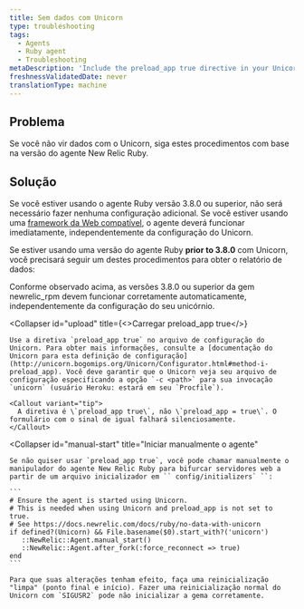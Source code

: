 ```yaml
---
title: Sem dados com Unicorn
type: troubleshooting
tags:
  - Agents
  - Ruby agent
  - Troubleshooting
metaDescription: 'Include the preload_app true directive in your Unicorn configuration for New Relic''s Ruby agent, and then do a clean stop and restart.'
freshnessValidatedDate: never
translationType: machine
---
```


## Problema

Se você não vir dados com o Unicorn, siga estes procedimentos com base na versão do agente New Relic Ruby.

## Solução

Se você estiver usando o agente Ruby versão 3.8.0 ou superior, não será necessário fazer nenhuma configuração adicional. Se você estiver usando uma [framework da Web compatível](/docs/ruby/supported-frameworks), o agente deverá funcionar imediatamente, independentemente da configuração do Unicorn.

Se estiver usando uma versão do agente Ruby <DoNotTranslate>**prior to 3.8.0**</DoNotTranslate> com Unicorn, você precisará seguir um destes procedimentos para obter o relatório de dados:

<CollapserGroup>
  <Collapser
    id="upgrade"
    title="Atualize para newrelic_rpm 3.8.0 ou superior"
  >
    Conforme observado acima, as versões 3.8.0 ou superior da gem newrelic_rpm devem funcionar corretamente automaticamente, independentemente da configuração do seu unicórnio.
  </Collapser>

  <Collapser
    id="upload"
    title={<>Carregar <InlineCode>preload_app true</InlineCode></>}
  >
    Use a diretiva `preload_app true` no arquivo de configuração do Unicorn. Para obter mais informações, consulte a [documentação do Unicorn para esta definição de configuração](http://unicorn.bogomips.org/Unicorn/Configurator.html#method-i-preload_app). Você deve garantir que o Unicorn veja seu arquivo de configuração especificando a opção `-c <path>` para sua invocação `unicorn` (usuário Heroku: estará em seu `Procfile`).

    <Callout variant="tip">
      A diretiva é \`preload_app true\`, não \`preload_app = true\`. O formulário com o sinal de igual falhará silenciosamente.
    </Callout>
  </Collapser>

  <Collapser
    id="manual-start"
    title="Iniciar manualmente o agente"
  >
    Se não quiser usar `preload_app true`, você pode chamar manualmente o manipulador do agente New Relic Ruby para bifurcar servidores web a partir de um arquivo inicializador em `` config/initializers` ``:

    ```
    # Ensure the agent is started using Unicorn.
    # This is needed when using Unicorn and preload_app is not set to true.
    # See https://docs.newrelic.com/docs/ruby/no-data-with-unicorn 
    if defined?(Unicorn) && File.basename($0).start_with?('unicorn') 
       ::NewRelic::Agent.manual_start() 
       ::NewRelic::Agent.after_fork(:force_reconnect => true) 
    end
    ```

    Para que suas alterações tenham efeito, faça uma reinicialização "limpa" (ponto final e início). Fazer uma reinicialização normal do Unicorn com `SIGUSR2` pode não inicializar a gema corretamente.
  </Collapser>
</CollapserGroup>